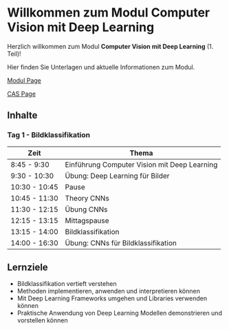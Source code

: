 # Willkommen zum Modul Computer Vision mit Deep Learning

 Herzlich willkommen zum Modul **Computer Vision mit Deep Learning** (1. Teil)!
 
 Hier finden Sie Unterlagen und aktuelle Informationen zum Modul.
 
 [Modul Page](https://www.fhnw.ch/de/weiterbildung/technik/computer-vision-mit-deep-learning)

 [CAS Page](https://www.fhnw.ch/de/weiterbildung/technik/cas-deep-learning)


## Inhalte


### Tag 1 - Bildklassifikation

| Zeit | Thema |
|------|--------|
|8:45 - 9:30	| Einführung Computer Vision mit Deep Learning
|9:30 - 10:30 	| Übung: Deep Learning für Bilder
|10:30  - 10:45	| Pause
|10:45 - 11:30	| Theory CNNs
|11:30 - 12:15	| Übung CNNs
|12:15 - 13:15	| Mittagspause
|13:15 - 14:00	|Bildklassifikation
|14:00 - 16:30	| Übung: CNNs für Bildklassifikation


<!-- 
| Datum | Thema                                               | Übung     
|-----------------|-----------------------------------------------------|----------------------|
| 09 - 1.11.2024 | Einführung in Deep Learning für Computer Vision     | PyTorch Intro
| 10 - 2.11.2024 | Convolutional Neural Networks                       | Neural Networks / CNNs
           -->

## Lernziele

- Bildklassifikation vertieft verstehen
- Methoden implementieren, anwenden und interpretieren können
- Mit Deep Learning Frameworks umgehen und Libraries verwenden können
- Praktische Anwendung von Deep Learning Modellen demonstrieren und vorstellen können

